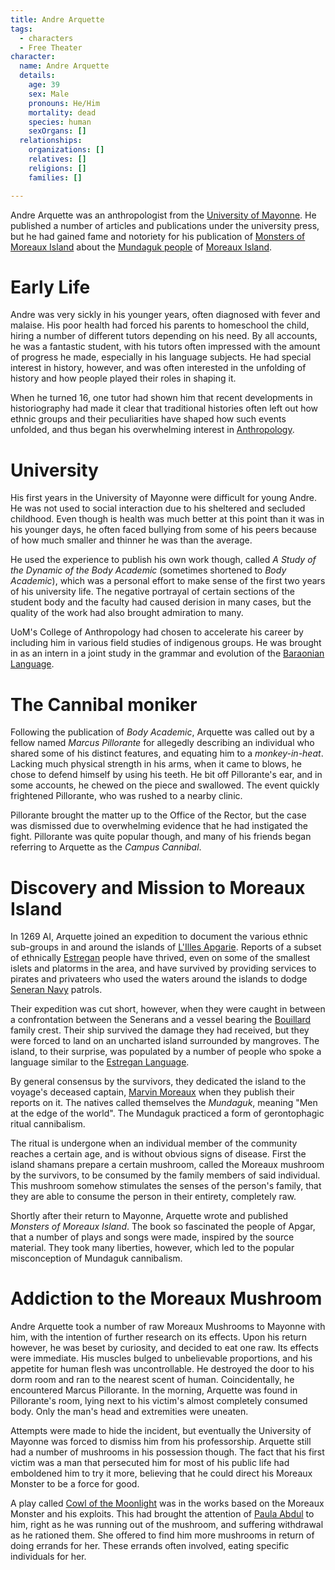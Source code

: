 ```yaml
---
title: Andre Arquette
tags:
  - characters
  - Free Theater
character:
  name: Andre Arquette
  details:
    age: 39
    sex: Male
    pronouns: He/Him
    mortality: dead
    species: human
    sexOrgans: []
  relationships:
    organizations: []
    relatives: []
    religions: []
    families: []

---
```


Andre Arquette was an anthropologist from the
[University of Mayonne](/organizations/university-of-mayonne/). He
published a number of articles and publications under the university press, but
he had gained fame and notoriety for his publication of
[Monsters of Moreaux Island](/misc/monsters-of-moreaux-island/) about the
[Mundaguk people](/ethnicities/mundaguk/) of
[Moreaux Island](/locations/moreaux-island/).

# Early Life

Andre was very sickly in his younger years, often diagnosed with fever and
malaise. His poor health had forced his parents to homeschool the child, hiring
a number of different tutors depending on his need. By all accounts, he was a
fantastic student, with his tutors often impressed with the amount of progress
he made, especially in his language subjects. He had special interest in
history, however, and was often interested in the unfolding of history and how
people played their roles in shaping it.

When he turned 16, one tutor had shown him that recent developments in
historiography had made it clear that traditional histories often left out how
ethnic groups and their peculiarities have shaped how such events unfolded, and
thus began his overwhelming interest in
[Anthropology](https://en.wikipedia.org/wiki/Anthropology).

# University

His first years in the University of Mayonne were difficult for young Andre. He
was not used to social interaction due to his sheltered and secluded childhood.
Even though is health was much better at this point than it was in his younger
days, he often faced bullying from some of his peers because of how much smaller
and thinner he was than the average.

He used the experience to publish his own work though, called *A Study of the
Dynamic of the Body Academic* (sometimes shortened to *Body Academic*), which
was a personal effort to make sense of the first two years of his university
life. The negative portrayal of certain sections of the student body and the
faculty had caused derision in many cases, but the quality of the work had also
brought admiration to many.

UoM's College of Anthropology had chosen to accelerate his career by including
him in various field studies of indigenous groups. He was brought in as an
intern in a joint study in the grammar and evolution of the
[Baraonian Language](/languages/baraonian/).

# The Cannibal moniker

Following the publication of *Body Academic*, Arquette was called out by a
fellow named *Marcus Pillorante* for allegedly describing an individual who
shared some of his distinct features, and equating him to a *monkey-in-heat*.
Lacking much physical strength in his arms, when it came to blows, he chose to
defend himself by using his teeth. He bit off Pillorante's ear, and in some
accounts, he chewed on the piece and swallowed. The event quickly frightened
Pillorante, who was rushed to a nearby clinic.

Pillorante brought the matter up to the Office of the Rector, but the case was
dismissed due to overwhelming evidence that he had instigated the fight.
Pillorante was quite popular though, and many of his friends began referring to
Arquette as the *Campus Cannibal*.

# Discovery and Mission to Moreaux Island

In 1269 AI, Arquette joined an expedition to document the various ethnic
sub-groups in and around the islands of
[L'Illes Apgarie](/locations/l-illes-apgarie/). Reports of a subset of
ethnically [Estregan](/ethnicities/estregan/) people have thrived, even on
some of the smallest islets and platorms in the area, and have survived by
providing services to pirates and privateers who used the waters around the
islands to dodge [Seneran Navy](/organizations/seneran-military#navy)
patrols.

Their expedition was cut short, however, when they were caught in between a
confrontation between the Senerans and a vessel bearing the
[Bouillard](/organizations/bouillard/) family crest. Their ship survived
the damage they had received, but they were forced to land on an uncharted
island surrounded by mangroves. The island, to their surprise, was populated by
a number of people who spoke a language similar to the
[Estregan Language](/languages/estregan/).

By general consensus by the survivors, they dedicated the island to the voyage's
deceased captain, [Marvin Moreaux](/characters/marvin-moreaux/) when they publish their
reports on it. The natives called themselves the *Mundaguk*, meaning "Men at the
edge of the world". The Mundaguk practiced a form of gerontophagic ritual
cannibalism.

The ritual is undergone when an individual member of the community reaches a
certain age, and is without obvious signs of disease. First the island shamans
prepare a certain mushroom, called the Moreaux mushroom by the survivors, to be
consumed by the family members of said individual. This mushroom somehow
stimulates the senses of the person's family, that they are able to consume the
person in their entirety, completely raw.

Shortly after their return to Mayonne, Arquette wrote and published *Monsters of
Moreaux Island*. The book so fascinated the people of Apgar, that a number of
plays and songs were made, inspired by the source material. They took many
liberties, however, which led to the popular misconception of Mundaguk
cannibalism.

# Addiction to the Moreaux Mushroom

Andre Arquette took a number of raw Moreaux Mushrooms to Mayonne with him, with
the intention of further research on its effects. Upon his return however, he
was beset by curiosity, and decided to eat one raw. Its effects were immediate.
His muscles bulged to unbelievable proportions, and his appetite for human flesh
was uncontrollable. He destroyed the door to his dorm room and ran to the
nearest scent of human. Coincidentally, he encountered Marcus Pillorante. In the
morning, Arquette was found in Pillorante's room, lying next to his victim's
almost completely consumed body. Only the man's head and extremities were
uneaten.

Attempts were made to hide the incident, but eventually the University of
Mayonne was forced to dismiss him from his professorship. Arquette still had a
number of mushrooms in his possession though. The fact that his first victim was
a man that persecuted him for most of his public life had emboldened him to try
it more, believing that he could direct his Moreaux Monster to be a force for
good.

A play called [Cowl of the Moonlight](/misc/cowl-of-the-moonlight/) was in
the works based on the Moreaux Monster and his exploits. This had brought the
attention of [Paula Abdul](/characters/paula-abdul/) to him, right as he was running
out of the mushroom, and suffering withdrawal as he rationed them. She offered
to find him more mushrooms in return of doing errands for her. These errands
often involved, eating specific individuals for her.

